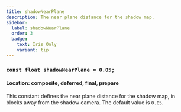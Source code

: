 ```yaml
---
title: shadowNearPlane
description: The near plane distance for the shadow map.
sidebar:
  label: shadowNearPlane
  order: 3
  badge:
    text: Iris Only
    variant: tip
---
```


### `const float shadowNearPlane = 0.05;`

#### Location: composite, deferred, final, prepare

This constant defines the near plane distance for the shadow map, in blocks away from the shadow camera. The default value is `0.05`.